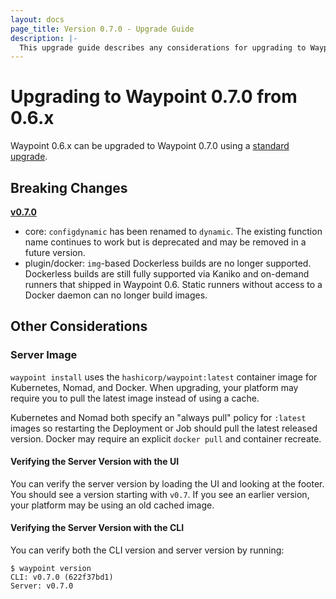 ```yaml
---
layout: docs
page_title: Version 0.7.0 - Upgrade Guide
description: |-
  This upgrade guide describes any considerations for upgrading to Waypoint 0.7.0.
---
```


# Upgrading to Waypoint 0.7.0 from 0.6.x

Waypoint 0.6.x can be upgraded to Waypoint 0.7.0 using a [standard upgrade](/docs/upgrading#standard-upgrade).

## Breaking Changes

**[v0.7.0](https://github.com/hashicorp/waypoint/releases/tag/v0.7.0)**

- core: `configdynamic` has been renamed to `dynamic`. The existing function
  name continues to work but is deprecated and may be removed in a future version.
- plugin/docker: `img`-based Dockerless builds are no longer supported.
  Dockerless builds are still fully supported via Kaniko and on-demand
  runners that shipped in Waypoint 0.6. Static runners without access to
  a Docker daemon can no longer build images.

## Other Considerations

### Server Image

`waypoint install` uses the `hashicorp/waypoint:latest` container image for
Kubernetes, Nomad, and Docker. When upgrading, your platform may require
you to pull the latest image instead of using a cache.

Kubernetes and Nomad both specify an "always pull" policy for `:latest` images
so restarting the Deployment or Job should pull the latest released version.
Docker may require an explicit `docker pull` and container recreate.

#### Verifying the Server Version with the UI

You can verify the server version by loading the UI and looking at the footer.
You should see a version starting with `v0.7`. If you see an earlier version,
your platform may be using an old cached image.

#### Verifying the Server Version with the CLI

You can verify both the CLI version and server version by running:

```shell-session
$ waypoint version
CLI: v0.7.0 (622f37bd1)
Server: v0.7.0
```

